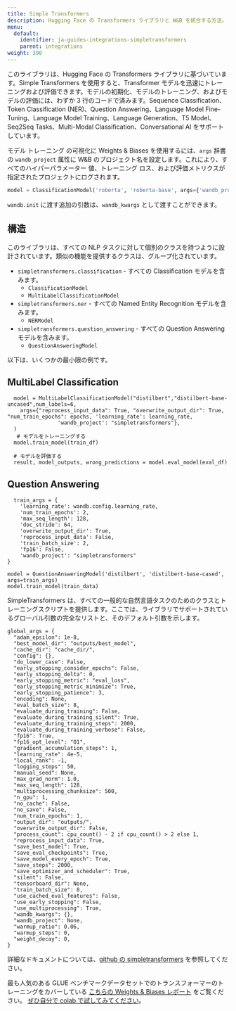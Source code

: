 ---
title: Simple Transformers
description: Hugging Face の Transformers ライブラリと W&B を統合する方法。
menu:
  default:
    identifier: ja-guides-integrations-simpletransformers
    parent: integrations
weight: 390
---

このライブラリは、Hugging Face の Transformers ライブラリに基づいています。Simple Transformers を使用すると、Transformer モデルを迅速にトレーニングおよび評価できます。モデルの初期化、モデルのトレーニング、およびモデルの評価には、わずか 3 行のコードで済みます。Sequence Classification、Token Classification \(NER\)、Question Answering、Language Model Fine-Tuning、Language Model Training、Language Generation、T5 Model、Seq2Seq Tasks、Multi-Modal Classification、Conversational AI をサポートしています。

モデル トレーニング の可視化に Weights & Biases を使用するには、`args` 辞書の `wandb_project` 属性に W&B のプロジェクト名を設定します。これにより、すべてのハイパーパラメーター 値、トレーニング ロス、および評価メトリクスが指定されたプロジェクトにログされます。

```python
model = ClassificationModel('roberta', 'roberta-base', args={'wandb_project': 'project-name'})
```

`wandb.init` に渡す追加の引数は、`wandb_kwargs` として渡すことができます。

## 構造

このライブラリは、すべての NLP タスクに対して個別のクラスを持つように設計されています。類似の機能を提供するクラスは、グループ化されています。

* `simpletransformers.classification` - すべての Classification モデルを含みます。
  * `ClassificationModel`
  * `MultiLabelClassificationModel`
* `simpletransformers.ner` - すべての Named Entity Recognition モデルを含みます。
  * `NERModel`
* `simpletransformers.question_answering` - すべての Question Answering モデルを含みます。
  * `QuestionAnsweringModel`

以下は、いくつかの最小限の例です。

## MultiLabel Classification

```text
  model = MultiLabelClassificationModel("distilbert","distilbert-base-uncased",num_labels=6,
    args={"reprocess_input_data": True, "overwrite_output_dir": True, "num_train_epochs": epochs, 'learning_rate': learning_rate,
                'wandb_project': "simpletransformers"},
  )
   # モデルをトレーニングする
  model.train_model(train_df)

  # モデルを評価する
  result, model_outputs, wrong_predictions = model.eval_model(eval_df)
```

## Question Answering

```text
  train_args = {
    'learning_rate': wandb.config.learning_rate,
    'num_train_epochs': 2,
    'max_seq_length': 128,
    'doc_stride': 64,
    'overwrite_output_dir': True,
    'reprocess_input_data': False,
    'train_batch_size': 2,
    'fp16': False,
    'wandb_project': "simpletransformers"
}

model = QuestionAnsweringModel('distilbert', 'distilbert-base-cased', args=train_args)
model.train_model(train_data)
```

SimpleTransformers は、すべての一般的な自然言語タスクのためのクラスとトレーニングスクリプトを提供します。ここでは、ライブラリでサポートされているグローバル引数の完全なリストと、そのデフォルト引数を示します。

```text
global_args = {
  "adam_epsilon": 1e-8,
  "best_model_dir": "outputs/best_model",
  "cache_dir": "cache_dir/",
  "config": {},
  "do_lower_case": False,
  "early_stopping_consider_epochs": False,
  "early_stopping_delta": 0,
  "early_stopping_metric": "eval_loss",
  "early_stopping_metric_minimize": True,
  "early_stopping_patience": 3,
  "encoding": None,
  "eval_batch_size": 8,
  "evaluate_during_training": False,
  "evaluate_during_training_silent": True,
  "evaluate_during_training_steps": 2000,
  "evaluate_during_training_verbose": False,
  "fp16": True,
  "fp16_opt_level": "O1",
  "gradient_accumulation_steps": 1,
  "learning_rate": 4e-5,
  "local_rank": -1,
  "logging_steps": 50,
  "manual_seed": None,
  "max_grad_norm": 1.0,
  "max_seq_length": 128,
  "multiprocessing_chunksize": 500,
  "n_gpu": 1,
  "no_cache": False,
  "no_save": False,
  "num_train_epochs": 1,
  "output_dir": "outputs/",
  "overwrite_output_dir": False,
  "process_count": cpu_count() - 2 if cpu_count() > 2 else 1,
  "reprocess_input_data": True,
  "save_best_model": True,
  "save_eval_checkpoints": True,
  "save_model_every_epoch": True,
  "save_steps": 2000,
  "save_optimizer_and_scheduler": True,
  "silent": False,
  "tensorboard_dir": None,
  "train_batch_size": 8,
  "use_cached_eval_features": False,
  "use_early_stopping": False,
  "use_multiprocessing": True,
  "wandb_kwargs": {},
  "wandb_project": None,
  "warmup_ratio": 0.06,
  "warmup_steps": 0,
  "weight_decay": 0,
}
```

詳細なドキュメントについては、[github の simpletransformers](https://github.com/ThilinaRajapakse/simpletransformers) を参照してください。

最も人気のある GLUE ベンチマークデータセットでのトランスフォーマーのトレーニングをカバーしている [こちらの Weights & Biases レポート](https://app.wandb.ai/cayush/simpletransformers/reports/Using-simpleTransformer-on-common-NLP-applications---Vmlldzo4Njk2NA) をご覧ください。 [ぜひ自分で colab で試してみてください](https://colab.research.google.com/drive/1oXROllqMqVvBFcPgTKJRboTq96uWuqSz?usp=sharing)。